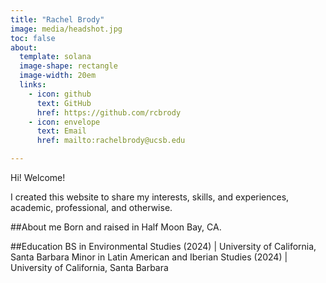 ```yaml
---
title: "Rachel Brody"
image: media/headshot.jpg
toc: false
about: 
  template: solana
  image-shape: rectangle
  image-width: 20em
  links:
    - icon: github
      text: GitHub
      href: https://github.com/rcbrody
    - icon: envelope
      text: Email
      href: mailto:rachelbrody@ucsb.edu

---
```


Hi! Welcome!

I created this website to share my interests, skills, and experiences, academic, professional, and otherwise.

##About me
Born and raised in Half Moon Bay, CA.

##Education
BS in Environmental Studies (2024) | University of California, Santa Barbara
Minor in Latin American and Iberian Studies (2024) | University of California, Santa Barbara
